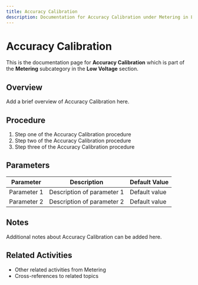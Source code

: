 ```yaml
---
title: Accuracy Calibration
description: Documentation for Accuracy Calibration under Metering in Low Voltage category
---
```


# Accuracy Calibration

This is the documentation page for **Accuracy Calibration** which is part of the **Metering** subcategory in the **Low Voltage** section.

## Overview

Add a brief overview of Accuracy Calibration here.

## Procedure

1. Step one of the Accuracy Calibration procedure
2. Step two of the Accuracy Calibration procedure
3. Step three of the Accuracy Calibration procedure

## Parameters

| Parameter | Description | Default Value |
|-----------|-------------|---------------|
| Parameter 1 | Description of parameter 1 | Default value |
| Parameter 2 | Description of parameter 2 | Default value |

## Notes

Additional notes about Accuracy Calibration can be added here.

## Related Activities

- Other related activities from Metering
- Cross-references to related topics

